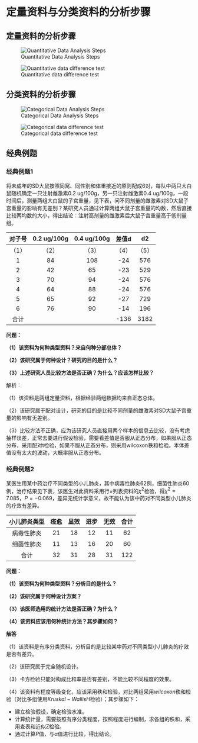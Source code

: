 # 定量资料与分类资料的分析步骤
## 定量资料的分析步骤

![Quantitative Data Analysis Steps](images\Quantitative Data Analysis.png "Quantitative Data Analysis Steps")

![Quantitative data difference test](images\Quantitative data difference test.png "Quantitative data difference test")

## 分类资料的分析步骤

![Categorical Data Analysis Steps](images\Categorical Data Analysis Steps.png "Analysis Steps")

![Categorical data difference test](images\Categorical data difference test.png "Categorical data difference test")

## 经典例题

### 经典例题1
将未成年的SD大鼠按照同窝、同性别和体重接近的原则配成6对，每队中两只大白鼠随机确定一只注射雌激素0.2 ug/100g，另一只注射雌激素0.4 ug/100g，一段时间后，测量两组大白鼠的子宫重量，见下表，问不同剂量的雌激素对SD大鼠子宫重量的影响有无差别？某研究人员通过计算两组大鼠子宫重量的均数，然后直接比较两均数的大小，得出结论：注射高剂量的雌激素后大鼠子宫重量高于低剂量组。


| 对子号 | 0.2 ug/100g | 0.4 ug/100g | 差值d | d2    |
| :---:    | :---:         |:---:         | :---:   | :---:   |
| （1）  | （2）       | （3）       | （4） | （5） | 
| 1      | 84          | 108         | -24   | 576   |
| 2      | 42          | 65          | -23   | 529   |
| 3      | 70          | 94          | -24   | 576   |
| 4      | 64          | 88          | -24   | 576   |
| 5      | 65          | 92          | -27   | 729   |
| 6      | 76          | 90          | -14   | 196   |
| 合计   |             |             | -136  | 3182  | 
**问题：**

**（1）该资料为何种类型资料？来自何种分部总体？**

**（2）该研究属于何种设计？研究的目的是什么？**

**（3）上述研究人员比较方法是否正确？为什么？应该怎样比较？**

解析：

（1）该资料是两组定量资料，根据经验两组数据均来自正态总体。

（2）该研究属于配对设计，研究的目的是比较不同剂量的雌激素对SD大鼠子宫重量的影响有无差别。

（3）比较方法不正确，应为该研究人员直接用两个样本的信息去比较，没有考虑抽样误差，正常去要进行假设检验，需要看差值是否服从正态分布，如果服从正态分布，采用配对t检验，如果不服从正态分布，则采用wilcoxon秩和检验。本体差值没有太大的波动，大概率服从正态分布。

### 经典例题2

某医生用某中药治疗不同类型的小儿肺炎，其中病毒性肺炎62例，细菌性肺炎60例，治疗结果见下表，该医生对此资料采用行×列表资料的$\chi^2$检验，得$\chi^2=7.085$，$P=-0.069$，差异无统计学意义，故不能认为该中药对不同类型小儿肺炎的疗效有差异。

| 小儿肺炎类型 | 痊愈 | 显效 | 进步 | 无效 | 合计 |
| :---: | :---: | :---: | :---: | :---: | :---: |
| 病毒性肺炎 | 21 | 18 | 12 | 11 | 62 |
| 细菌性肺炎 | 11 | 13 | 16 | 20 | 60 | 
| 合计 | 32 | 31 | 28 | 31 | 122 |

**问题：**

**（1）该资料为何种类型资料？分析目的是什么？**

**（2）该研究属于何种设计方案？**

**（3）该医师选用的统计方法是否正确？为什么？**

**（4）该资料应该用何种统计方法？其步骤如何？**

**解答**

（1）该资料是有序分类资料，分析目的是比较某中药对不同类型小儿肺炎的疗效是否有差异。

（2）该研究属于完全随机设计。

（3）卡方检验只能对构成比和率是否有差别，不能比较不同程度的效果。

（4）该资料有程度等级变化，应该采用秩和检验，对比两组采用$wilcoxon$秩和检验（对比多组使用$Kruskal-Wallis H$检验）；其步骤如下：

 - 建立检验假设，确定检验水准。
 - 计算统计量，需要按照有序分类程度，按照程度进行编制，求各组的秩和，采用查表和近似Z检验。
 - 通过计算$P$值，与$\alpha$值进行比较，得出结论。
 
